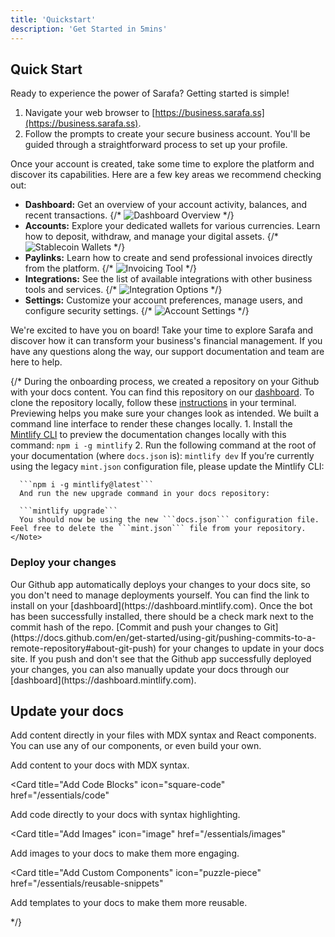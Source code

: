 ```yaml
---
title: 'Quickstart'
description: 'Get Started in 5mins'
---
```


## Quick Start

Ready to experience the power of Sarafa? Getting started is simple!

1.  Navigate your web browser to [https://business.sarafa.ss](https://business.sarafa.ss).
2.  Follow the prompts to create your secure business account. You'll be guided through a straightforward process to set up your profile.

Once your account is created, take some time to explore the platform and discover its capabilities. Here are a few key areas we recommend checking out:

* **Dashboard:** Get an overview of your account activity, balances, and recent transactions.
    {/* <Image src="/images/dashboard-placeholder.png" alt="Dashboard Overview" /> */}
* **Accounts:** Explore your dedicated wallets for various currencies. Learn how to deposit, withdraw, and manage your digital assets.
    {/* <Image src="/images/wallets-placeholder.png" alt="Stablecoin Wallets" /> */}
* **Paylinks:** Learn how to create and send professional invoices directly from the platform.
    {/* <Image src="/images/invoicing-placeholder.png" alt="Invoicing Tool" /> */}
* **Integrations:** See the list of available integrations with other business tools and services.
    {/* <Image src="/images/integrations-placeholder.png" alt="Integration Options" /> */}
* **Settings:** Customize your account preferences, manage users, and configure security settings.
    {/* <Image src="/images/settings-placeholder.png" alt="Account Settings" /> */}

We're excited to have you on board! Take your time to explore Sarafa and discover how it can transform your business's financial management. 
If you have any questions along the way, our support documentation and team are here to help.

{/* 
<AccordionGroup>
  <Accordion icon="github" title="Clone your docs locally">
    During the onboarding process, we created a repository on your Github with
    your docs content. You can find this repository on our
    [dashboard](https://dashboard.mintlify.com). To clone the repository
    locally, follow these
    [instructions](https://docs.github.com/en/repositories/creating-and-managing-repositories/cloning-a-repository)
    in your terminal.
  </Accordion>
  <Accordion icon="rectangle-terminal" title="Preview changes">
    Previewing helps you make sure your changes look as intended. We built a
    command line interface to render these changes locally. 
    1. Install the
    [Mintlify CLI](https://www.npmjs.com/package/mintlify) to preview the
    documentation changes locally with this command: ``` npm i -g mintlify ```
    2. Run the following command at the root of your documentation (where
    `docs.json` is): ``` mintlify dev ```
    <Note>
      If you’re currently using the legacy ```mint.json``` configuration file, please update the Mintlify CLI:


      ```npm i -g mintlify@latest```
      And run the new upgrade command in your docs repository:

      ```mintlify upgrade```
      You should now be using the new ```docs.json``` configuration file. Feel free to delete the ```mint.json``` file from your repository.
    </Note>
  </Accordion>
</AccordionGroup>

### Deploy your changes

<AccordionGroup>

<Accordion icon="message-bot" title="Install our Github app">
  Our Github app automatically deploys your changes to your docs site, so you
  don't need to manage deployments yourself. You can find the link to install on
  your [dashboard](https://dashboard.mintlify.com). Once the bot has been
  successfully installed, there should be a check mark next to the commit hash
  of the repo.
</Accordion>
<Accordion icon="rocket" title="Push your changes">
  [Commit and push your changes to
  Git](https://docs.github.com/en/get-started/using-git/pushing-commits-to-a-remote-repository#about-git-push)
  for your changes to update in your docs site. If you push and don't see that
  the Github app successfully deployed your changes, you can also manually
  update your docs through our [dashboard](https://dashboard.mintlify.com).
</Accordion>

</AccordionGroup>

## Update your docs

Add content directly in your files with MDX syntax and React components. You can use any of our components, or even build your own.

<CardGroup>

<Card title="Add Content With MDX" icon="file" href="/essentials/markdown">
  Add content to your docs with MDX syntax.
</Card>

<Card
  title="Add Code Blocks"
  icon="square-code"
  href="/essentials/code"
>
  Add code directly to your docs with syntax highlighting.
</Card>

<Card
  title="Add Images"
  icon="image"
  href="/essentials/images"
>
  Add images to your docs to make them more engaging.
</Card>

<Card
  title="Add Custom Components"
  icon="puzzle-piece"
  href="/essentials/reusable-snippets"
>
  Add templates to your docs to make them more reusable.
</Card>

</CardGroup> */}
